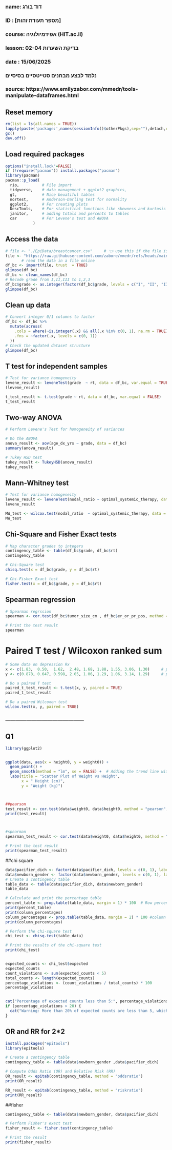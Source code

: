 ###
### name: דוד בורג
### ID  : [מספר תעודת זהות]
### course: אפידמיולוגיה (HIT.ac.il)
### lesson: בדיקת השערות 02-04   
### date  : 15/06/2025
###  
###  נלמד לבצע מבחנים סטייטסיים בסיסיים
###
### source: https://www.emilyzabor.com/mmedr/tools-manipulate-dataframes.html


## Reset memory
```{r setup-packages, include = FALSE}
rm(list = ls(all.names = TRUE))
lapply(paste('package:',names(sessionInfo()$otherPkgs),sep=""),detach,character.only=TRUE,unload=TRUE,force=TRUE)
gc()
dev.off()
```

## Load required packages
```{r load-packages, include = FALSE}  
options("install.lock"=FALSE)
if (!require("pacman")) install.packages("pacman")
library(pacman)
pacman::p_load(
  rio,          # File import
  tidyverse,    # data management + ggplot2 graphics, 
  gt,           # Nice beuatiful tables
  nortest,      # Anderson-Darling test for normality
  ggplot2,      # For creating plots
  DescTools,    # For statistical functions like skewness and kurtosis
  janitor,      # adding totals and percents to tables
  car           # For Levene's test and ANOVA
            )
```

## Access the data
```{r read-data, echo = TRUE}
# file <- "./EpiData/breastcancer.csv"     # 👈 use this if the file is on your computer
file <- "https://raw.githubusercontent.com/zabore/mmedr/refs/heads/main/data/breastcancer.csv"
       # read the data in a file online
df_bc <- import(file, trust  = TRUE)
glimpse(df_bc)
df_bc <- clean_names(df_bc)
# Recode grade from I,II,III to 1,2,3
df_bc$grade <- as.integer(factor(df_bc$grade, levels = c("I", "II", "III"), labels = c(1, 2, 3)))
glimpse(df_bc)
```

## Clean up data
```{r tclean-data, echo = TRUE}
# Convert integer 0/1 columns to factor
df_bc <- df_bc %>%
  mutate(across(
    .cols = where(~is.integer(.x) && all(.x %in% c(0, 1), na.rm = TRUE)),
    .fns = ~factor(.x, levels = c(0, 1))
  ))
# Check the updated dataset structure
glimpse(df_bc)
```

## T test for independent samples
```{r t-test, echo = TRUE}
# Test for variance homogeneity
levene_result <- leveneTest(grade  ~ rt, data = df_bc, var.equal = TRUE)
(levene_result)

t_test_result <- t.test(grade ~ rt, data = df_bc, var.equal = FALSE)
t_test_result
```

## Two-way ANOVA
```{r ANOVA, echo = TRUE}
# Perform Levene's Test for homogeneity of variances

# Do the ANOVA
anova_result <- aov(age_dx_yrs ~ grade, data = df_bc)
summary(anova_result)

# Tukey HSD test
tukey_result <- TukeyHSD(anova_result)
tukey_result
```

## Mann-Whitney test
```{r M_U-test, echo = TRUE}
# Test for variance homogeneity
levene_result <- leveneTest(nodal_ratio ~ optimal_systemic_therapy, data = df1, var.equal = TRUE)
levene_result

MW_test <- wilcox.test(nodal_ratio  ~ optimal_systemic_therapy, data = df_bc, na.action = na.exclude)
MW_test
```

## Chi-Square and Fisher Exact tests
```{r chi-square, echo = TRUE}
# Map character grades to integers
contingency_table <- table(df_bc$grade, df_bc$rt)
contingency_table

# Chi-Square test
chisq.test(x = df_bc$grade, y = df_bc$rt)

# Chi-Fisher Exact test
fisher.test(x = df_bc$grade, y = df_bc$rt)
```

## Spearman regression
```{r cspearman, echo = TRUE}
# Spearman regrssion
spearman <- cor.test(df_bc$tumor_size_cm , df_bc$er_or_pr_pos, method = "spearman", use = "complete.obs")

# Print the test result
spearman
```


# Paired T test / Wilcoxon ranked sum
```{r paired-t-test, echo = TRUE}
# Some data on depression Rx
x <- c(1.83,  0.50,  1.62,  2.48, 1.68, 1.88, 1.55, 3.06, 1.30)     # pre
y <- c(0.878, 0.647, 0.598, 2.05, 1.06, 1.29, 1.06, 3.14, 1.29)     # post

# Do a paired T test
paired_t_test_result <- t.test(x, y, paired = TRUE)
paired_t_test_result

# Do a paired Wilcoxon test
wilcox.test(x, y, paired = TRUE)
```




### ---------------------------------------------




## Q1
```{r question1}

library(ggplot2)


ggplot(data, aes(x = height0, y = weight0)) +
  geom_point() +
  geom_smooth(method = "lm", se = FALSE) +  # Adding the trend line with linear model
  labs(title = "Scatter Plot of Weight vs Height",
       x = " Height (cm)",
       y = "Weight (kg)")



##pearson
test_result <- cor.test(data$weight0, data$height0, method = "pearson", use = "complete.obs")
print(test_result)



#spearman
spearman_test_result <- cor.test(data$weight0, data$height0, method = "spearman", use = "complete.obs")

# Print the test result
print(spearman_test_result)
```
##chi square
```{r pressure, echo = TRUE}

 
data$pacifier_dich <- factor(data$pacifier_dich, levels = c(0, 1), labels = c("no", "yes"))
data$newborn_gender <- factor(data$newborn_gender, levels = c(0, 1), labels = c("male", "female"))
# Create a contingency table
table_data <- table(data$pacifier_dich, data$newborn_gender)
table_data

# Calculate and print the percentage table
percent_table <- prop.table(table_data, margin = 1) * 100  # Row percentages
print(percent_table)
print(column_percentages)
column_percentages <- prop.table(table_data, margin = 2) * 100 #column percentages
print(column_percentages)

# Perform the chi-square test
chi_test <- chisq.test(table_data)

# Print the results of the chi-square test
print(chi_test)


expected_counts <- chi_test$expected
expected_counts
count_violations <- sum(expected_counts < 5)
total_counts <- length(expected_counts)
percentage_violations <- (count_violations / total_counts) * 100
percentage_violations


cat("Percentage of expected counts less than 5:", percentage_violations, "%\n")
if (percentage_violations > 20) {
  cat("Warning: More than 20% of expected counts are less than 5, which violates chi-square test assumptions.\n")
}

```


## OR and RR for 2*2
```{r question1}
install.packages("epitools")
library(epitools)

# Create a contingency table
contingency_table <- table(data$newborn_gender ,data$pacifier_dich)

# Compute Odds Ratio (OR) and Relative Risk (RR)
OR_result <- epitab(contingency_table, method = "oddsratio")
print(OR_result)

RR_result <- epitab(contingency_table, method = "riskratio")
print(RR_result)
```


##fisher
```{r pressure, echo=FALSE}
contingency_table <- table(data$newborn_gender, data$pacifier_dich)

# Perform Fisher's exact test
fisher_result <- fisher.test(contingency_table)

# Print the result
print(fisher_result)
```
